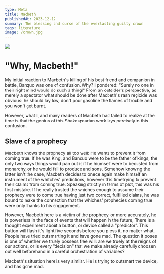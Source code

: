 ```yaml
---
type: Meta
title: Macbeth
publishedAt: 2023-12-12
summary: The blessing and curse of the everlasting guilty crown
tags: literature
image: /crown.jpg
---
```


<Image src="/crown.jpg" caption="Concept art of a blood-stained crown against a somber background"></Image>

# "Why, Macbeth!"

My initial reaction to Macbeth's killing of his best friend and companion in battle, Banquo was one of confusion. Why? I pondered: "Surely no one in their
right mind would do such a thing!" From an outsider's perspective, as merely a spectator what should be done after Macbeth's rash regicide was obvious: he should lay low, 
don't pour gasoline the flames of trouble and you won't get burnt.

However, what I, and many readers of Macbeth had failed to realize at the time is that the genius of this Shakespearian work lays percisely in this confusion.

## Slave of a prophecy

Macbeth knows the prophecy all too well: He wants to prevent it from coming true. If he was King, and Banquo were to be the father of kings, the only two ways things would pan out is if he hiumself were to beousted from monarchy, or 
he would fail to produce and sons. Somehow knowing the latter isn't the case, Macbeth decides to onece again make himself an instrument of the whitches' predictions, however this timetrying to prevent their claims from coming true. Speaking 
strictly in terms of plot, this was his first mistake. If he really trusted the whiches enough to assume their prophecy were to come true having just two correct, fulfilled claims,
he was bound to make the connection that the whiches' prophecies coming true were only thanks to his engagement. 

However, Macbeth here is a victim of the prophecy, or more accurately, he is powerless in the face of events that will happen in the future,
There is a thought experiment about a <Inline href="https://www.nature.com/articles/436150a">button, or device called a "predictor"</Inline>. This button will flash it's light five seconds before you press it, no matter what. 
People have tried outsmarting it and have gone mad. The question it poses is one of whether we truely possess free will: are we truely at the reigns of our actions, or is every "decision" that we make
already carefully choosen out well beforehand in a careful orchestration of variables?

Macbeth's situation here is very similar. He is trying to outsmart the device, and has gone mad. 


<HalfImage src="/device.webp" caption="An artistic representation of the predictor device, from the short story *What's Expected of Us*"></HalfImage>







